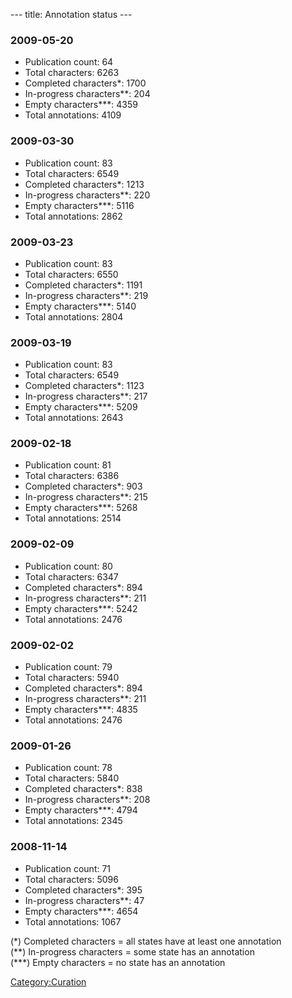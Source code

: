 ---
title: Annotation status
---

===2009-05-20===
*Publication count: 64
*Total characters: 6263
*Completed characters*: 1700
*In-progress characters**: 204
*Empty characters***: 4359
*Total annotations: 4109

===2009-03-30===
*Publication count: 83
*Total characters: 6549
*Completed characters*: 1213
*In-progress characters**: 220
*Empty characters***: 5116
*Total annotations: 2862

===2009-03-23===
*Publication count: 83
*Total characters: 6550
*Completed characters*: 1191
*In-progress characters**: 219
*Empty characters***: 5140
*Total annotations: 2804

===2009-03-19===
*Publication count: 83
*Total characters: 6549
*Completed characters*: 1123
*In-progress characters**: 217
*Empty characters***: 5209
*Total annotations: 2643

===2009-02-18===
*Publication count: 81
*Total characters: 6386
*Completed characters*: 903
*In-progress characters**: 215
*Empty characters***: 5268
*Total annotations: 2514

===2009-02-09===
*Publication count: 80
*Total characters: 6347
*Completed characters*: 894
*In-progress characters**: 211
*Empty characters***: 5242
*Total annotations: 2476

===2009-02-02===
*Publication count: 79
*Total characters: 5940
*Completed characters*: 894
*In-progress characters**: 211
*Empty characters***: 4835
*Total annotations: 2476

===2009-01-26===
*Publication count: 78
*Total characters: 5840
*Completed characters*: 838
*In-progress characters**: 208
*Empty characters***: 4794
*Total annotations: 2345

===2008-11-14===
*Publication count: 71
*Total characters: 5096
*Completed characters*: 395
*In-progress characters**: 47
*Empty characters***: 4654
*Total annotations: 1067


(*) Completed characters = all states have at least one annotation<br/>
(**) In-progress characters = some state has an annotation<br/>
(***) Empty characters = no state has an annotation<br/>

[[Category:Curation]]